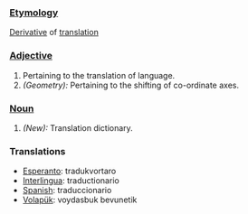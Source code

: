 ===[[Etymology]]===
[[Derivative]] of [[translation]]
===[[Adjective]]===
#Pertaining to the translation of language.
#''(Geometry):'' Pertaining to the shifting of co-ordinate axes.
===[[Noun]]===
#''(New):'' Translation dictionary.
===Translations=== 
*[[Esperanto]]: tradukvortaro
*[[Interlingua]]: traductionario
*[[Spanish]]: traduccionario
*[[Volapük]]: voydasbuk bevunetik